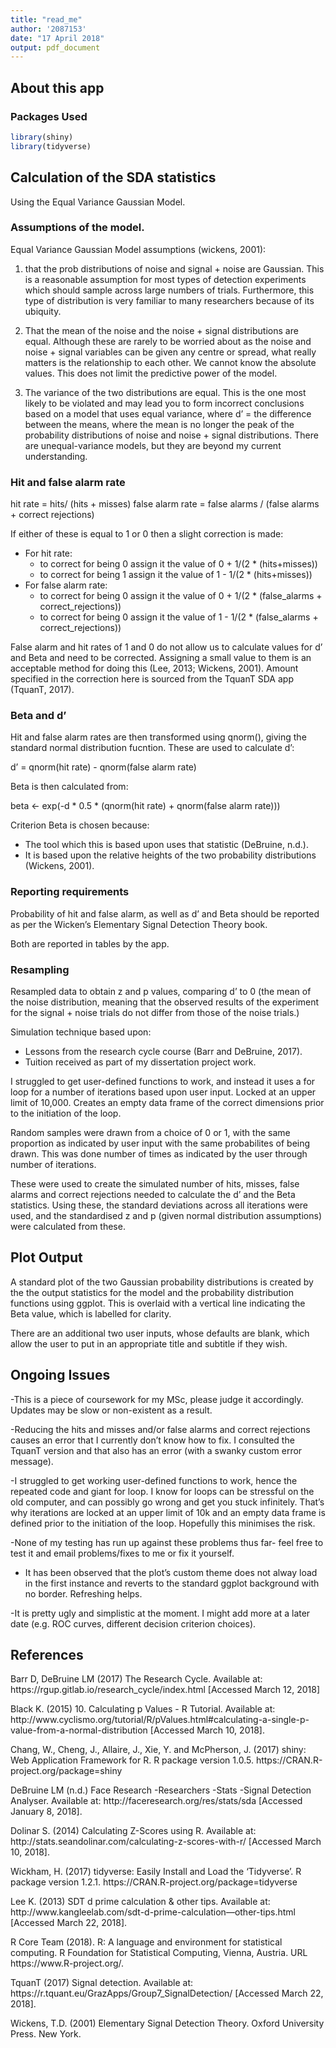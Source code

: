 ```yaml
---
title: "read_me"
author: '2087153'
date: "17 April 2018"
output: pdf_document
---
```


## About this app

### Packages Used

```r
library(shiny)
library(tidyverse)
```

## Calculation of the SDA statistics

Using the Equal Variance Gaussian Model.

### Assumptions of the model.

Equal Variance Gaussian Model assumptions (wickens, 2001): 

1. that the prob distributions of noise and signal + noise are Gaussian. This is a reasonable assumption for most types of detection experiments which should sample across large numbers of trials. Furthermore, this type of distribution is very familiar to many researchers because of its ubiquity.

2. That the mean of the noise and the noise + signal distributions 
are equal. Although these are rarely to be worried about as the noise and noise + signal variables can be given any centre or spread, what really matters is the relationship to each other. We cannot know the absolute values. This does not limit the predictive power of the  model.

3. The variance of the two distributions are equal. This is the one most likely to be violated and may lead you to form incorrect conclusions based on a model that uses equal variance, where d' = the difference between the means, where the mean is no longer the peak of the probability distributions of noise and noise + signal distributions. There are unequal-variance models, but they are beyond my current 
understanding.

### Hit and false alarm rate

hit rate = hits/ (hits + misses)
false alarm rate = false alarms / (false alarms + correct rejections)

If either of these is equal to 1 or 0 then a slight correction is made:
    
- For hit rate:
    - to correct for being 0 assign it the value of 0 + 1/(2 * (hits+misses))
    - to correct for being 1 assign it the value of 1 - 1/(2 * (hits+misses))
- For false alarm rate:
    - to correct for being 0 assign it the value of 0 + 1/(2 * (false_alarms + correct_rejections))
    - to correct for being 0 assign it the value of 1 - 1/(2 * (false_alarms + correct_rejections)) 

False alarm and hit rates of 1 and 0 do not allow us to calculate values for d' and Beta and need to be corrected. Assigning a small value to them is an acceptable method for doing this (Lee, 2013; Wickens, 2001). Amount specified in the correction here is sourced from the TquanT SDA app (TquanT, 2017).

### Beta and d'
    
Hit and false alarm rates are then transformed using qnorm(), giving the standard normal distribution fucntion. These are used to calculate d':

d' = qnorm(hit rate) - qnorm(false alarm rate)

Beta is then calculated from:

beta <- exp(-d * 0.5 * (qnorm(hit rate) + qnorm(false alarm rate)))

Criterion Beta is chosen because: 

- The tool which this is based upon uses that statistic (DeBruine, n.d.).
- It is based upon the relative heights of the two probability distributions (Wickens, 2001).

### Reporting requirements

Probability of hit and false alarm, as well as d' and Beta should be reported as per the Wicken's Elementary Signal Detection Theory book. 

Both are reported in tables by the app.

### Resampling
    
Resampled data to obtain z and p values, comparing d' to 0 (the mean of the noise distribution, meaning that the observed results of the experiment for the signal + noise trials do not differ from those of the noise trials.)
    
Simulation technique based upon: 

- Lessons from the research cycle course (Barr and DeBruine, 2017).
- Tuition received as part of my dissertation project work.

I struggled to get user-defined functions to work, and instead it uses a for loop for a number of iterations based upon user input. Locked at an upper limit of 10,000. Creates an empty data frame of the correct dimensions prior to the initiation of the loop.
    
Random samples were drawn from a choice of 0 or 1, with the same proportion as indicated by user input with the same probabilites of being drawn. This was done number of times as indicated by the user through number of iterations.
    
These were used to create the simulated number of hits, misses, false alarms and correct rejections needed to calculate the d' and the Beta statistics. Using these, the standard deviations across all iterations were used, and the standardised z and p (given normal distribution assumptions) were calculated from these.
    
## Plot Output

A standard plot of the two Gaussian probability distributions is created by the the output statistics for the model and the probability distribution functions using ggplot. This is overlaid with a vertical line indicating the Beta value, which is labelled for clarity.

There are an additional two user inputs, whose defaults are blank, which allow the user to put in an appropriate title and subtitle if they wish.

## Ongoing Issues

-This is a piece of coursework for my MSc, please judge it accordingly. Updates may be slow or non-existent as a result.

-Reducing the hits and misses and/or false alarms and correct rejections causes an error that I currently don't know how to fix. I consulted the TquanT version and that also has an error (with a swanky custom error message).

-I struggled to get working user-defined functions to work, hence the repeated code and giant for loop. I know for loops can be stressful on the old computer, and can possibly go wrong and get you stuck infinitely. That's why iterations are locked at an upper limit of 10k and an empty data frame is defined prior to the initiation of the loop. Hopefully this minimises the risk.

-None of my testing has run up against these problems thus far- feel free to test it and email problems/fixes to me or fix it yourself.

- It has been observed that the plot's custom theme does not alway load in the first instance and reverts to the standard ggplot background with no border. Refreshing helps.

-It is pretty ugly and simplistic at the moment. I might add more at a later date (e.g. ROC curves, different decision criterion choices).

## References 

Barr D, DeBruine LM (2017) The Research Cycle. Available at: https://rgup.gitlab.io/research_cycle/index.html [Accessed March 12, 2018]

Black K. (2015) 10. Calculating p Values - R Tutorial. Available at: http://www.cyclismo.org/tutorial/R/pValues.html#calculating-a-single-p-value-from-a-normal-distribution [Accessed March 10, 2018].

Chang, W., Cheng, J., Allaire, J., Xie, Y. and McPherson, J. (2017) shiny: Web Application Framework for R. R package version 1.0.5. https://CRAN.R-project.org/package=shiny

DeBruine LM (n.d.) Face Research -Researchers -Stats -Signal Detection Analyser. Available at: http://faceresearch.org/res/stats/sda [Accessed January 8, 2018].

Dolinar S. (2014) Calculating Z-Scores using R. Available at: http://stats.seandolinar.com/calculating-z-scores-with-r/ [Accessed March 10, 2018].

Wickham, H. (2017) tidyverse: Easily Install and Load the 'Tidyverse'. R package version 1.2.1. https://CRAN.R-project.org/package=tidyverse

Lee K. (2013) SDT d prime calculation &amp; other tips. Available at: http://www.kangleelab.com/sdt-d-prime-calculation---other-tips.html  [Accessed March 22, 2018].

R Core Team (2018). R: A language and environment for statistical computing. R Foundation for Statistical Computing, Vienna, Austria. URL https://www.R-project.org/.

TquanT (2017) Signal detection. Available at: https://r.tquant.eu/GrazApps/Group7_SignalDetection/ [Accessed March 22, 2018].
  
Wickens, T.D. (2001) Elementary Signal Detection Theory. Oxford University Press. New York.
